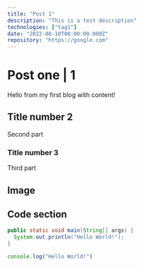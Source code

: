 ```yaml
---
title: "Post 1"
description: "This is a test description"
technologies: ["tag1"]
date: "2022-08-10T00:00:00.000Z"
repository: "https://google.com"
---
```


# Post one | 1

Hello from my first blog with content!

## Title number 2

Second part

### Title number 3

Third part

## Image

<ImageComponent url="/images/posts/post-one/computer.jpg" />

## Code section

```java
public static void main(String[] args) {
  System.out.println("Hello World!");
}
```

```js
console.log("Hello World!")
```